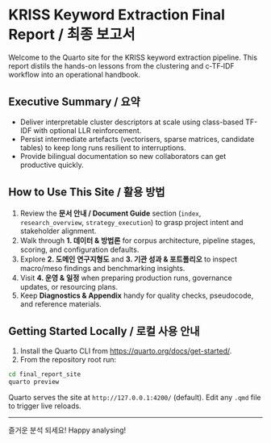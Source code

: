 # KRISS Keyword Extraction Final Report / 최종 보고서

Welcome to the Quarto site for the KRISS keyword extraction pipeline. This report distils the hands-on
lessons from the clustering and c‑TF‑IDF workflow into an operational handbook.

## Executive Summary / 요약

- Deliver interpretable cluster descriptors at scale using class-based TF-IDF with optional LLR
  reinforcement.
- Persist intermediate artefacts (vectorisers, sparse matrices, candidate tables) to keep long runs
  resilient to interruptions.
- Provide bilingual documentation so new collaborators can get productive quickly.

## How to Use This Site / 활용 방법

1. Review the **문서 안내 / Document Guide** section (`index`, `research_overview`, `strategy_execution`) to
   grasp project intent and stakeholder alignment.
2. Walk through **1. 데이터 & 방법론** for corpus architecture, pipeline stages, scoring, and configuration
   defaults.
3. Explore **2. 도메인 연구지형도** and **3. 기관 성과 & 포트폴리오** to inspect macro/meso findings and
   benchmarking insights.
4. Visit **4. 운영 & 일정** when preparing production runs, governance updates, or resourcing plans.
5. Keep **Diagnostics & Appendix** handy for quality checks, pseudocode, and reference materials.

## Getting Started Locally / 로컬 사용 안내

1. Install the Quarto CLI from <https://quarto.org/docs/get-started/>.
2. From the repository root run:

```bash
cd final_report_site
quarto preview
```

Quarto serves the site at `http://127.0.0.1:4200/` (default). Edit any `.qmd` file to trigger live
reloads.

---

즐거운 분석 되세요! Happy analysing!
